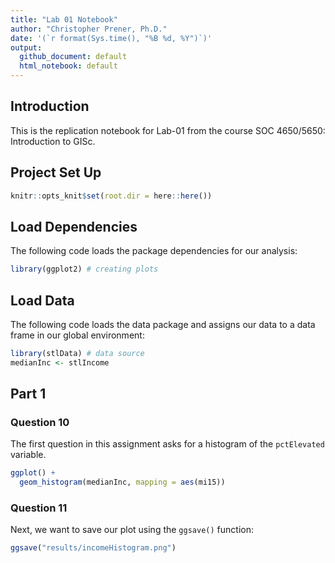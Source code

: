 ```yaml
---
title: "Lab 01 Notebook"
author: "Christopher Prener, Ph.D."
date: '(`r format(Sys.time(), "%B %d, %Y")`)'
output: 
  github_document: default
  html_notebook: default 
---
```


## Introduction
This is the replication notebook for Lab-01 from the course SOC 4650/5650: Introduction to GISc.

## Project Set Up

```r
knitr::opts_knit$set(root.dir = here::here())
```

## Load Dependencies
The following code loads the package dependencies for our analysis:

```r
library(ggplot2) # creating plots
```

## Load Data
The following code loads the data package and assigns our data to a data frame in our global environment:

```r
library(stlData) # data source
medianInc <- stlIncome
```

## Part 1
### Question 10
The first question in this assignment asks for a histogram of the `pctElevated` variable.

```r
ggplot() +
  geom_histogram(medianInc, mapping = aes(mi15))
```

### Question 11
Next, we want to save our plot using the `ggsave()` function:

```r
ggsave("results/incomeHistogram.png")
```
